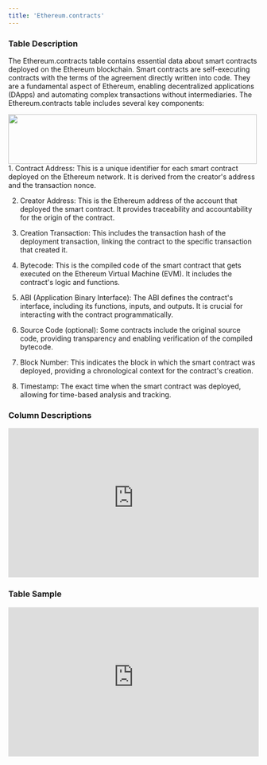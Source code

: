 ```yaml
---
title: 'Ethereum.contracts'
---
```


### Table Description
The Ethereum.contracts table contains essential data about smart contracts deployed on the Ethereum blockchain. Smart contracts are self-executing contracts with the terms of the agreement directly written into code. They are a fundamental aspect of Ethereum, enabling decentralized applications (DApps) and automating complex transactions without intermediaries. The Ethereum.contracts table includes several key components:
<div>
    <img src="../../images/catalog/contracts.png" width="500" height="100"></img>
</div>
1. Contract Address: This is a unique identifier for each smart contract deployed on the Ethereum network. It is derived from the creator's address and the transaction nonce.

2. Creator Address: This is the Ethereum address of the account that deployed the smart contract. It provides traceability and accountability for the origin of the contract.

3. Creation Transaction: This includes the transaction hash of the deployment transaction, linking the contract to the specific transaction that created it.

4. Bytecode: This is the compiled code of the smart contract that gets executed on the Ethereum Virtual Machine (EVM). It includes the contract's logic and functions.

5. ABI (Application Binary Interface): The ABI defines the contract's interface, including its functions, inputs, and outputs. It is crucial for interacting with the contract programmatically.

6. Source Code (optional): Some contracts include the original source code, providing transparency and enabling verification of the compiled bytecode.

7. Block Number: This indicates the block in which the smart contract was deployed, providing a chronological context for the contract's creation.

8. Timestamp: The exact time when the smart contract was deployed, allowing for time-based analysis and tracking.
### Column Descriptions

<div>
    <iframe
        src="https://doc-embed-app.chainbasehq.com/columns/ethereum.contracts"
        width="100%"
        height="300px"
        frameBorder="0"
        scrolling="no"
    ></iframe>
</div>

### Table Sample

<div>
    <iframe
        src="https://doc-embed-app.chainbasehq.com/data/ethereum.contracts"
        width="100%"
        height="300px"
        frameBorder="0"
        scrolling="no"
    ></iframe>
</div>
